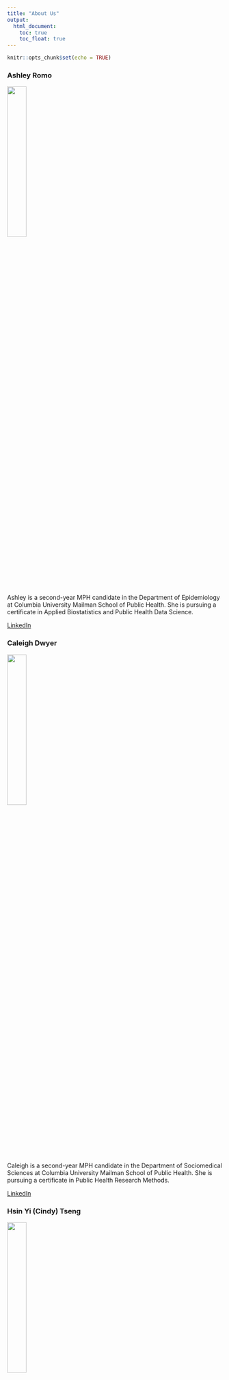 ```yaml
---
title: "About Us"
output: 
  html_document:
    toc: true
    toc_float: true
---
```


```r
knitr::opts_chunk$set(echo = TRUE)
```

### Ashley Romo

<img src="images/ashley.jpg" style="width:30%">

Ashley is a second-year MPH candidate in the Department of Epidemiology at Columbia University Mailman School of Public Health. She is pursuing a certificate in Applied Biostatistics and Public Health Data Science.

[LinkedIn](https://www.linkedin.com/in/ashley-romo-963a35129/)

### Caleigh Dwyer

<img src="images/caleigh.jpg" style="width:30%">

Caleigh is a second-year MPH candidate in the Department of Sociomedical Sciences at Columbia University Mailman School of Public Health. She is pursuing a certificate in Public Health Research Methods.

[LinkedIn](www.linkedin.com/in/caleigh-dwyer-a512a912b)

### Hsin Yi (Cindy) Tseng

<img src="images/cindy.jpeg" style="width:30%">

Hsin Yi (Cindy) is a second-year MPH candidate in the Department of Epidemiology at Columbia University Mailman School of Public Health. She is pursuing a certificate in Applied Biostatistics and Public Health Data Science.

[LinkedIn](https://www.linkedin.com/in/hsin-yi-t-012b1097?trk=contact-info)

### Sarah Younes

<img src="images/sarah.jpg" style="width:30%">

Sarah is a second-year MPH candidate in the Department of Sociomedical Sciences at Columbia University Mailman School of Public Health. She is pursuing a certificate in Public Health Research Methods.

[LinkedIn](https://www.linkedin.com/in/sarahmyounes/)

### Wen Dai

<img src="images/wen.jpeg" style="width:40%">

Wen is a second-year MPH candidate in the Department of Epidemiology at Columbia University Mailman School of Public Health. She is pursuing a certificate in Applied Biostatistics and Public Health Data Science.
